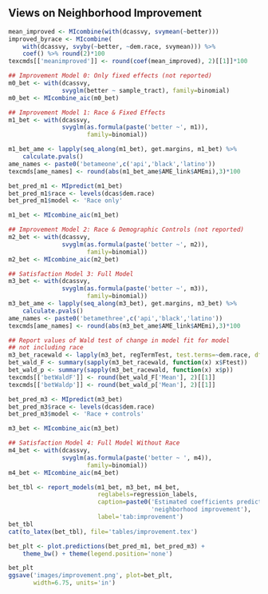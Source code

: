 ## Views on Neighborhood Improvement

```{r improvement-mean}
mean_improved <- MIcombine(with(dcassvy, svymean(~better)))
improved_byrace <- MIcombine(
    with(dcassvy, svyby(~better, ~dem.race, svymean))) %>%
    coef() %>% round(2)*100
texcmds[['meanimproved']] <- round(coef(mean_improved), 2)[[1]]*100
```

```{r improvement-analysis, warning=FALSE, results='hide'}
## Improvement Model 0: Only fixed effects (not reported)
m0_bet <- with(dcassvy,
               svyglm(better ~ sample_tract), family=binomial)
m0_bet <- MIcombine_aic(m0_bet)

## Improvement Model 1: Race & Fixed Effects
m1_bet <- with(dcassvy,
               svyglm(as.formula(paste('better ~', m1)), 
                      family=binomial))

m1_bet_ame <- lapply(seq_along(m1_bet), get.margins, m1_bet) %>%
    calculate.pvals() 
ame_names <- paste0('betameone',c('api','black','latino'))
texcmds[ame_names] <- round(abs(m1_bet_ame$AME_link$AMEmi),3)*100

bet_pred_m1 <- MIpredict(m1_bet)
bet_pred_m1$race <- levels(dcas$dem.race)
bet_pred_m1$model <- 'Race only'

m1_bet <- MIcombine_aic(m1_bet)

## Improvement Model 2: Race & Demographic Controls (not reported)
m2_bet <- with(dcassvy,
               svyglm(as.formula(paste('better ~', m2)),
                      family=binomial))
m2_bet <- MIcombine_aic(m2_bet)

## Satisfaction Model 3: Full Model
m3_bet <- with(dcassvy,
               svyglm(as.formula(paste('better ~', m3)),
                      family=binomial))
m3_bet_ame <- lapply(seq_along(m3_bet), get.margins, m3_bet) %>%
    calculate.pvals()
ame_names <- paste0('betamethree',c('api','black','latino'))
texcmds[ame_names] <- round(abs(m3_bet_ame$AME_link$AMEmi),3)*100

## Report values of Wald test of change in model fit for model 
## not including race
m3_bet_racewald <- lapply(m3_bet, regTermTest, test.terms=~dem.race, df=NULL)
bet_wald_F <- summary(sapply(m3_bet_racewald, function(x) x$Ftest))
bet_wald_p <- summary(sapply(m3_bet_racewald, function(x) x$p))
texcmds[['betWaldF']] <- round(bet_wald_F['Mean'], 2)[[1]]
texcmds[['betWaldp']] <- round(bet_wald_p['Mean'], 2)[[1]]

bet_pred_m3 <- MIpredict(m3_bet)
bet_pred_m3$race <- levels(dcas$dem.race)
bet_pred_m3$model <- 'Race + controls'

m3_bet <- MIcombine_aic(m3_bet)

## Satisfaction Model 4: Full Model Without Race
m4_bet <- with(dcassvy,
               svyglm(as.formula(paste('better ~ ', m4)),
                      family=binomial))
m4_bet <- MIcombine_aic(m4_bet)
```

```{r report-better-analysis, echo=TRUE, include=TRUE}
bet_tbl <- report_models(m1_bet, m3_bet, m4_bet,
                         reglabels=regression_labels,
                         caption=paste0('Estimated coefficients predicting ',
                                        'neighborhood improvement'),
                         label='tab:improvement')
bet_tbl
cat(to_latex(bet_tbl), file='tables/improvement.tex')
```

```{r plot-improvement}
bet_plt <- plot.predictions(bet_pred_m1, bet_pred_m3) +
    theme_bw() + theme(legend.position='none')

bet_plt
ggsave('images/improvement.png', plot=bet_plt, 
       width=6.75, units='in')
```
